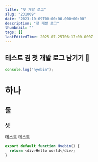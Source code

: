 ```yaml
---
title: "첫 개발 로그"
slug: "231009"
date: "2023-10-09T00:00:00.000+00:00"
description: "첫 개발 로그"
thumbnail: ""
tags: []
lastEditedTime: 2025-07-25T06:17:00.000Z
---
```


## 테스트 겸 첫 개발 로그 남기기 🐾

```javascript
console.log("hyebin");
```

# 하나

## 둘

### 셋

테스트 테스트

```javascript
export default function Hyebin() {
  return <div>Hello world</div>;
}
```